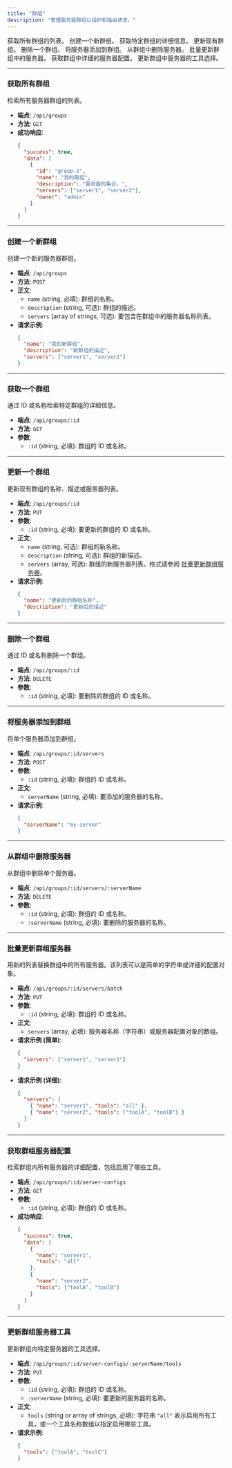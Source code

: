 ```yaml
---
title: "群组"
description: "管理服务器群组以组织和路由请求。"
---
```



<Card title="GET /api/groups" href="#get-all-groups">获取所有群组的列表。</Card>
<Card title="POST /api/groups" href="#create-a-new-group">创建一个新群组。</Card>
<Card title="GET /api/groups/:id" href="#get-a-group">获取特定群组的详细信息。</Card>
<Card title="PUT /api/groups/:id" href="#update-a-group">更新现有群组。</Card>
<Card title="DELETE /api/groups/:id" href="#delete-a-group">删除一个群组。</Card>
<Card title="POST /api/groups/:id/servers" href="#add-server-to-group">将服务器添加到群组。</Card>
<Card title="DELETE /api/groups/:id/servers/:serverName" href="#remove-server-from-group">从群组中删除服务器。</Card>
<Card title="PUT /api/groups/:id/servers/batch" href="#batch-update-group-servers">批量更新群组中的服务器。</Card>
<Card title="GET /api/groups/:id/server-configs" href="#get-group-server-configs">获取群组中详细的服务器配置。</Card>
<Card title="PUT /api/groups/:id/server-configs/:serverName/tools" href="#update-group-server-tools">更新群组中服务器的工具选择。</Card>

---

### 获取所有群组

检索所有服务器群组的列表。

- **端点**: `/api/groups`
- **方法**: `GET`
- **成功响应**:
  ```json
  {
    "success": true,
    "data": [
      {
        "id": "group-1",
        "name": "我的群组",
        "description": "服务器的集合。",
        "servers": ["server1", "server2"],
        "owner": "admin"
      }
    ]
  }
  ```

---

### 创建一个新群组

创建一个新的服务器群组。

- **端点**: `/api/groups`
- **方法**: `POST`
- **正文**:
  - `name` (string, 必填): 群组的名称。
  - `description` (string, 可选): 群组的描述。
  - `servers` (array of strings, 可选): 要包含在群组中的服务器名称列表。
- **请求示例**:
  ```json
  {
    "name": "我的新群组",
    "description": "新群组的描述",
    "servers": ["server1", "server2"]
  }
  ```

---

### 获取一个群组

通过 ID 或名称检索特定群组的详细信息。

- **端点**: `/api/groups/:id`
- **方法**: `GET`
- **参数**:
  - `:id` (string, 必填): 群组的 ID 或名称。

---

### 更新一个群组

更新现有群组的名称、描述或服务器列表。

- **端点**: `/api/groups/:id`
- **方法**: `PUT`
- **参数**:
  - `:id` (string, 必填): 要更新的群组的 ID 或名称。
- **正文**:
  - `name` (string, 可选): 群组的新名称。
  - `description` (string, 可选): 群组的新描述。
  - `servers` (array, 可选): 群组的新服务器列表。格式请参阅 [批量更新群组服务器](#batch-update-group-servers)。
- **请求示例**:
  ```json
  {
    "name": "更新后的群组名称",
    "description": "更新后的描述"
  }
  ```

---

### 删除一个群组

通过 ID 或名称删除一个群组。

- **端点**: `/api/groups/:id`
- **方法**: `DELETE`
- **参数**:
  - `:id` (string, 必填): 要删除的群组的 ID 或名称。

---

### 将服务器添加到群组

将单个服务器添加到群组。

- **端点**: `/api/groups/:id/servers`
- **方法**: `POST`
- **参数**:
  - `:id` (string, 必填): 群组的 ID 或名称。
- **正文**:
  - `serverName` (string, 必填): 要添加的服务器的名称。
- **请求示例**:
  ```json
  {
    "serverName": "my-server"
  }
  ```

---

### 从群组中删除服务器

从群组中删除单个服务器。

- **端点**: `/api/groups/:id/servers/:serverName`
- **方法**: `DELETE`
- **参数**:
  - `:id` (string, 必填): 群组的 ID 或名称。
  - `:serverName` (string, 必填): 要删除的服务器的名称。

---

### 批量更新群组服务器

用新的列表替换群组中的所有服务器。该列表可以是简单的字符串或详细的配置对象。

- **端点**: `/api/groups/:id/servers/batch`
- **方法**: `PUT`
- **参数**:
  - `:id` (string, 必填): 群组的 ID 或名称。
- **正文**:
  - `servers` (array, 必填): 服务器名称（字符串）或服务器配置对象的数组。
- **请求示例 (简单)**:
  ```json
  {
    "servers": ["server1", "server2"]
  }
  ```
- **请求示例 (详细)**:
  ```json
  {
    "servers": [
      { "name": "server1", "tools": "all" },
      { "name": "server2", "tools": ["toolA", "toolB"] }
    ]
  }
  ```

---

### 获取群组服务器配置

检索群组内所有服务器的详细配置，包括启用了哪些工具。

- **端点**: `/api/groups/:id/server-configs`
- **方法**: `GET`
- **参数**:
  - `:id` (string, 必填): 群组的 ID 或名称。
- **成功响应**:
  ```json
  {
    "success": true,
    "data": [
      {
        "name": "server1",
        "tools": "all"
      },
      {
        "name": "server2",
        "tools": ["toolA", "toolB"]
      }
    ]
  }
  ```

---

### 更新群组服务器工具

更新群组内特定服务器的工具选择。

- **端点**: `/api/groups/:id/server-configs/:serverName/tools`
- **方法**: `PUT`
- **参数**:
  - `:id` (string, 必填): 群组的 ID 或名称。
  - `:serverName` (string, 必填): 要更新的服务器的名称。
- **正文**:
  - `tools` (string or array of strings, 必填): 字符串 `"all"` 表示启用所有工具，或一个工具名称数组以指定启用哪些工具。
- **请求示例**:
  ```json
  {
    "tools": ["toolA", "toolC"]
  }
  ```
